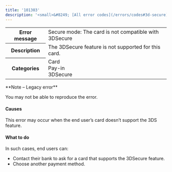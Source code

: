 ```yaml
---
title: '101303'  
description: '<small>&#8249; [All error codes](/errors/codes#3d-secure)</small>'
---
```

  
<table>
    <tbody>
        <tr>
            <th class="header"><strong>Error message</strong></th>
            <td class="table-content">Secure mode: The card is not compatible with 3DSecure</td>
        </tr>
        <tr>
            <th class="header"><strong>Description</strong></th>
            <td class="table-content">The 3DSecure feature is not supported for this card.</td>
        </tr>
        <tr>
            <th class="header"><strong>Categories</strong></th>
            <td class="table-content">  
<div class="label">Card</div>  
<div class="label">Pay-in</div>  
<div class="label">3DSecure</div>
</td>
        </tr>
    </tbody>
</table>  

<Note>  
**Note – Legacy error** 
  
You may not be able to reproduce the error.  
</Note>  

#### Causes  

This error may occur when the end user’s card doesn’t support the 3DS feature.  

#### What to do  

In such cases, end users can:  
- Contact their bank to ask for a card that supports the 3DSecure feature.  
- Choose another payment method.